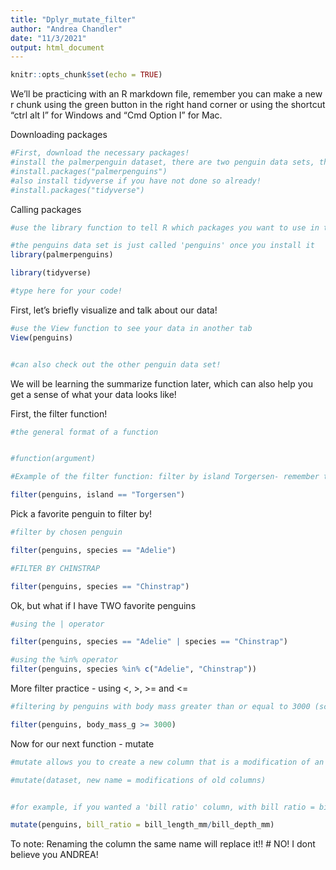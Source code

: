 ```yaml
---
title: "Dplyr_mutate_filter"
author: "Andrea Chandler"
date: "11/3/2021"
output: html_document
---
```


```r
knitr::opts_chunk$set(echo = TRUE)
```


We'll be practicing with an R markdown file, remember you can make a new r chunk using the green button in the right hand corner or using the shortcut "ctrl alt I" for Windows and "Cmd Option I" for Mac. 


Downloading packages
```r
#First, download the necessary packages!
#install the palmerpenguin dataset, there are two penguin data sets, the "raw" data set and a simplified version we will be using today
#install.packages("palmerpenguins")
#also install tidyverse if you have not done so already!
#install.packages("tidyverse")

```


Calling packages 
```r
#use the library function to tell R which packages you want to use in this markdown file!

#the penguins data set is just called 'penguins' once you install it
library(palmerpenguins)

library(tidyverse)

```


```r
#type here for your code!
```



First, let's briefly visualize and talk about our data!

```r
#use the View function to see your data in another tab
View(penguins)


#can also check out the other penguin data set!

```

We will be learning the summarize function later, which can also help you get a sense of what your data looks like!


First, the filter function!

```r
#the general format of a function


#function(argument)

#Example of the filter function: filter by island Torgersen- remember to specify your data set!

filter(penguins, island == "Torgersen")


```

Pick a favorite penguin to filter by!
```r
#filter by chosen penguin

filter(penguins, species == "Adelie")

#FILTER BY CHINSTRAP

filter(penguins, species == "Chinstrap")


```

Ok, but what if I have TWO favorite penguins
```r
#using the | operator

filter(penguins, species == "Adelie" | species == "Chinstrap")

#using the %in% operator
filter(penguins, species %in% c("Adelie", "Chinstrap"))

```


More filter practice - using <, >, >= and <= 
```r

#filtering by penguins with body mass greater than or equal to 3000 (scientifically known as chonkers)

filter(penguins, body_mass_g >= 3000)

```

Now for our next function - mutate

```r
#mutate allows you to create a new column that is a modification of an old one

#mutate(dataset, new name = modifications of old columns)


#for example, if you wanted a 'bill ratio' column, with bill ratio = bill length/bill depth

mutate(penguins, bill_ratio = bill_length_mm/bill_depth_mm)


```

To note:
Renaming the column the same name will replace it!!
# NO! I dont believe you ANDREA!
